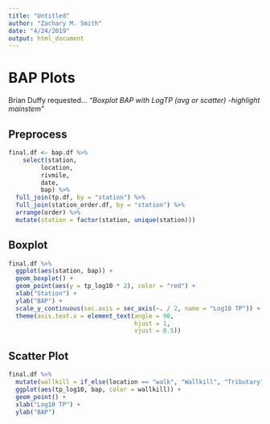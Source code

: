 ```yaml
---
title: "Untitled"
author: "Zachary M. Smith"
date: "4/24/2019"
output: html_document
---
```


# BAP Plots

Brian Duffy requested...
*"Boxplot BAP with LogTP (avg or scatter) -highlight mainstem"*

## Preprocess
```r
final.df <- bap.df %>% 
    select(station,
         location,
         rivmile,
         date,
         bap) %>% 
  full_join(tp.df, by = "station") %>% 
  full_join(station_order.df, by = "station") %>% 
  arrange(order) %>% 
  mutate(station = factor(station, unique(station)))
```

## Boxplot

```r
final.df %>% 
  ggplot(aes(station, bap)) +
  geom_boxplot() +
  geom_point(aes(y = tp_log10 * 2), color = "red") +
  xlab("Station") +
  ylab("BAP") +
  scale_y_continuous(sec.axis = sec_axis(~. / 2, name = "Log10 TP")) +
  theme(axis.text.x = element_text(angle = 90,
                                   hjust = 1,
                                   vjust = 0.5))
```

## Scatter Plot

```r
final.df %>% 
  mutate(wallkill = if_else(location == "walk", "Wallkill", "Tributary")) %>% 
  ggplot(aes(tp_log10, bap, color = wallkill)) +
  geom_point() +
  xlab("Log10 TP") +
  ylab("BAP") 
```
